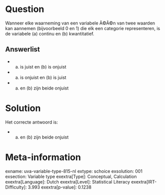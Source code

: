 Question
========

Wanneer elke waarneming van een variabele Ã©Ã©n van twee waarden kan
aannemen (bijvoorbeeld 0 en 1) die elk een categorie representeren, is
de variabele (a) continu en (b) kwantitatief.


Answerlist
----------

* (a) is juist en (b) is onjuist
* (a) is onjuist en (b) is juist
* (a) en (b) zijn beide onjuist

Solution
========

Het correcte antwoord is: 

* (a) en (b) zijn beide onjuist

Meta-information
================
exname: uva-variable-type-815-nl
extype: schoice
exsolution: 001
exsection: Variable type
exextra[Type]: Conceptual, Calculation
exextra[Language]: Dutch
exextra[Level]: Statistical Literacy
exextra[IRT-Difficulty]: 3.993
exextra[p-value]: 0.1238
